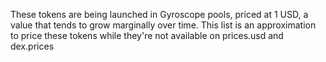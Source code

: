 These tokens are being launched in Gyroscope pools, priced at 1 USD, a value that tends to grow marginally over time. This list is an approximation to price these tokens while they're not available on prices.usd and dex.prices
